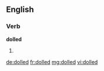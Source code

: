 ==English==

===Verb===
'''dolled'''

# {{en-past of|doll}}

[[de:dolled]]
[[fr:dolled]]
[[mg:dolled]]
[[vi:dolled]]